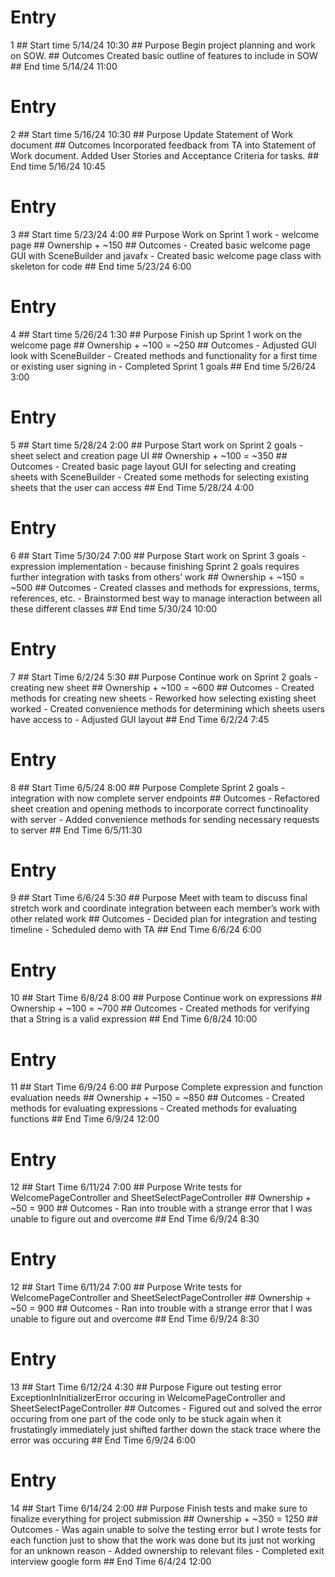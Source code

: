 # Entry
1
## Start time
5/14/24 10:30
## Purpose
Begin project planning and work on SOW.
## Outcomes
Created basic outline of features to include in SOW
## End time
5/14/24 11:00

# Entry 
2
## Start time
5/16/24 10:30
## Purpose
Update Statement of Work document
## Outcomes
Incorporated feedback from TA into Statement of Work document. Added User Stories and Acceptance Criteria for tasks.
## End time
5/16/24 10:45

# Entry
3
## Start time
5/23/24 4:00
## Purpose
Work on Sprint 1 work - welcome page
## Ownership
+ ~150
## Outcomes
- Created basic welcome page GUI with SceneBuilder and javafx
- Created basic welcome page class with skeleton for code
## End time
5/23/24 6:00

# Entry
4
## Start time
5/26/24 1:30
## Purpose 
Finish up Sprint 1 work on the welcome page
## Ownership
+ ~100 = ~250
## Outcomes
- Adjusted GUI look with SceneBuilder
- Created methods and functionality for a first time or existing user signing in
- Completed Sprint 1 goals
## End time
5/26/24 3:00

# Entry
5
## Start time
5/28/24 2:00
## Purpose
Start work on Sprint 2 goals - sheet select and creation page UI
## Ownership
+ ~100 = ~350
## Outcomes
- Created basic page layout GUI for selecting and creating sheets with SceneBuilder
- Created some methods for selecting existing sheets that the user can access
## End Time
5/28/24 4:00

# Entry
6
## Start Time 
5/30/24 7:00
## Purpose
Start work on Sprint 3 goals - expression implementation - because finishing Sprint 2 goals requires further integration with tasks from others' work
## Ownership
+ ~150 = ~500
## Outcomes
- Created classes and methods for expressions, terms, references, etc.
- Brainstormed best way to manage interaction between all these different classes
## End time
5/30/24 10:00

# Entry
7
## Start Time
6/2/24 5:30
## Purpose
Continue work on Sprint 2 goals - creating new sheet
## Ownership
+ ~100 = ~600
## Outcomes
- Created methods for creating new sheets
- Reworked how selecting existing sheet worked
- Created convenience methods for determining which sheets users have access to
- Adjusted GUI layout
## End Time
6/2/24 7:45

# Entry
8
## Start Time
6/5/24 8:00
## Purpose
Complete Sprint 2 goals - integration with now complete server endpoints
## Outcomes
- Refactored sheet creation and opening methods to incorporate correct functinoality with server
- Added convenience methods for sending necessary requests to server
## End Time
6/5/11:30

# Entry
9
## Start Time
6/6/24 5:30
## Purpose
Meet with team to discuss final stretch work and coordinate integration between each member's work with other related work
## Outcomes
- Decided plan for integration and testing timeline
- Scheduled demo with TA
## End Time
6/6/24 6:00

# Entry
10
## Start Time
6/8/24 8:00
## Purpose
Continue work on expressions
## Ownership
+ ~100 = ~700
## Outcomes
- Created methods for verifying that a String is a valid expression
## End Time
6/8/24 10:00

# Entry
11
## Start Time
6/9/24 6:00
## Purpose
Complete expression and function evaluation needs
## Ownership
+ ~150 = ~850
## Outcomes
- Created methods for evaluating expressions
- Created methods for evaluating functions
## End Time
6/9/24 12:00

# Entry
12
## Start Time
6/11/24 7:00
## Purpose
Write tests for WelcomePageController and SheetSelectPageController
## Ownership
+ ~50 = 900
## Outcomes
- Ran into trouble with a strange error that I was unable to figure out and overcome
## End Time
6/9/24 8:30

# Entry
12
## Start Time
6/11/24 7:00
## Purpose
Write tests for WelcomePageController and SheetSelectPageController
## Ownership
+ ~50 = 900
## Outcomes
- Ran into trouble with a strange error that I was unable to figure out and overcome
## End Time
6/9/24 8:30

# Entry
13
## Start Time
6/12/24 4:30
## Purpose
Figure out testing error ExceptionInInitializerError occuring in WelcomePageController and SheetSelectPageController
## Outcomes
- Figured out and solved the error occuring from one part of the code only to be stuck again when it frustatingly immediately just shifted farther down the stack trace where the error was occuring
## End Time
6/9/24 6:00

# Entry
14
## Start Time
6/14/24 2:00
## Purpose
Finish tests and make sure to finalize everything for project submission
## Ownership
+ ~350 = 1250
## Outcomes
- Was again unable to solve the testing error but I wrote tests for each function just to show that the work was done but its just not working for an unknown reason
- Added ownership to relevant files
- Completed exit interview google form
## End Time
6/4/24 12:00
